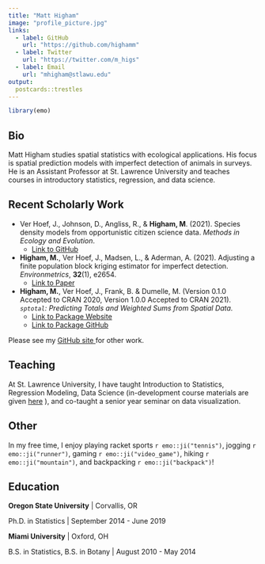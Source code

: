 ```yaml
---
title: "Matt Higham"
image: "profile_picture.jpg"
links:
  - label: GitHub
    url: "https://github.com/highamm"
  - label: Twitter
    url: "https://twitter.com/m_higs"
  - label: Email
    url: "mhigham@stlawu.edu"
output:
  postcards::trestles
---
```

 
```r
library(emo)
```

## Bio

Matt Higham studies spatial statistics with ecological applications. His focus is spatial prediction models with imperfect detection of animals in surveys. He is an Assistant Professor at St. Lawrence University and teaches courses in introductory statistics, regression, and data science. 

## Recent Scholarly Work

* Ver Hoef, J., Johnson, D., Angliss, R., & __Higham, M__. (2021). Species density models from opportunistic citizen science data. _Methods in Ecology and Evolution_. 
    * <a href="https://github.com/highamm/POP" target="_blank">Link to GitHub</a> 

* __Higham, M.__, Ver Hoef, J., Madsen, L., & Aderman, A. (2021). Adjusting a finite population block kriging estimator for imperfect detection. _Environmetrics_, __32__(1), e2654.
    * <a href="https://onlinelibrary.wiley.com/doi/epdf/10.1002/env.2654" target="_blank">Link to Paper</a> 

*  __Higham, M.__, Ver Hoef, J., Frank, B. \& Dumelle, M. (Version 0.1.0 Accepted to CRAN 2020, Version 1.0.0 Accepted to CRAN 2021). _`sptotal`: Predicting Totals and Weighted Sums from Spatial Data._
    * <a href="https://highamm.github.io/sptotal/reference/index.html" target="_blank">Link to Package Website </a> 
    * <a href="https://github.com/highamm/sptotal" target="_blank">Link to Package GitHub </a> 
    
Please see my <a href="https://github.com/highamm" target="_blank">GitHub site </a> for other work.

## Teaching

At St. Lawrence University, I have taught Introduction to Statistics, Regression Modeling, Data Science (in-development course materials are given <a href="https://highamm.github.io/datascience234/" target="_blank"> here</a> ), and co-taught a senior year seminar on data visualization. 

## Other

In my free time, I enjoy playing racket sports `r emo::ji("tennis")`, jogging `r emo::ji("runner")`, gaming `r emo::ji("video_game")`, hiking `r emo::ji("mountain")`, and backpacking `r emo::ji("backpack")`!

## Education

**Oregon State University** | Corvallis, OR

Ph.D. in Statistics | September 2014 - June 2019

**Miami University** | Oxford, OH

B.S. in Statistics, B.S. in Botany | August 2010 - May 2014

